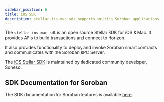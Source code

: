```yaml
---
sidebar_position: 6
title: iOS SDK
description: stellar-ios-mac-sdk supports writing Soroban applications for iOS and Mac.
---
```


The `stellar-ios-mac-sdk` is an open source Stellar SDK for iOS & Mac. It provides APIs to build transactions and connect to Horizon. 

It also provides functionality to deploy and invoke Soroban smart contracts and communicates with the Soroban RPC Server.

The [iOS Stellar SDK](https://github.com/Soneso/stellar-ios-mac-sdk) is maintained by dedicated community developer, Soneso.


## SDK Documentation for Soroban

The SDK documentation for Soroban features is available [here](https://github.com/Soneso/stellar-ios-mac-sdk/blob/master/soroban.md).